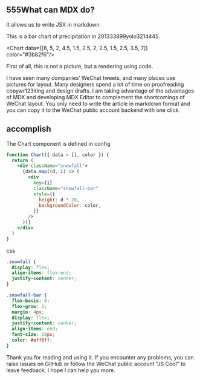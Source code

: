 ## 555What can MDX do?

It allows us to write JSX in markdown

This is a bar chart of precipitation in 201333899yolo3214445.

<Chart data={[6, 5, 2, 4.5, 1.5, 2.5, 2, 2.5, 1.5, 2.5, 3.5, 7]} color="#3b82f6"/>

First of all, this is not a picture, but a rendering using code.

I have seen many companies’ WeChat tweets, and many places use pictures for layout. Many designers spend a lot of time on proofreading copywr123iting and design drafts. I am taking advantage of the advantages of MDX and developing MDX Editor to complement the shortcomings of WeChat layout. You only need to write the article in markdown format and you can copy it to the WeChat public account backend with one click.

## accomplish

The Chart component is defined in config

```jsx
function Chart({ data = [], color }) {
  return (
    <div className="snowfall">
      {data.map((d, i) => (
        <div
          key={i}
          className="snowfall-bar"
          style={{
            height: d * 20,
            backgroundColor: color,
          }}
        />
      ))}
    </div>
  )
}
```

css

```css
.snowfall {
  display: flex;
  align-items: flex-end;
  justify-content: center;
}

.snowfall-bar {
  flex-basis: 0;
  flex-grow: 1;
  margin: 4px;
  display: flex;
  justify-content: center;
  align-items: end;
  font-size: 10px;
  color: #eff6ff;
}
```

Thank you for reading and using it. If you encounter any problems, you can raise issues on GitHub or follow the WeChat public account "JS Cool" to leave feedback. I hope I can help you more.